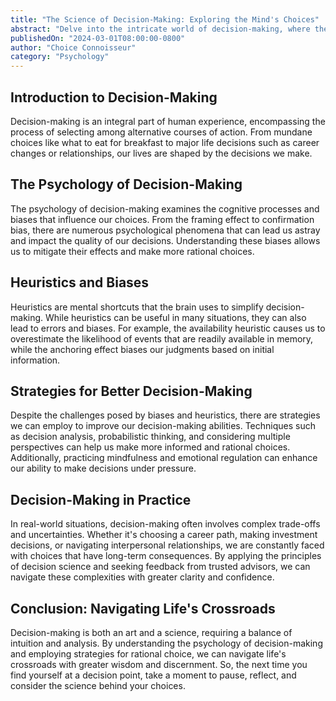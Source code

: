 ```yaml
---
title: "The Science of Decision-Making: Exploring the Mind's Choices"
abstract: "Delve into the intricate world of decision-making, where the mind navigates through a maze of options to arrive at choices that shape our lives. Explore the cognitive processes, biases, and heuristics that influence our decisions, and uncover strategies for making more informed and rational choices. From simple everyday decisions to complex life-altering ones, gain insights into the science behind decision-making and empower yourself to navigate the complexities of choice with clarity and confidence."
publishedOn: "2024-03-01T08:00:00-0800"
author: "Choice Connoisseur"
category: "Psychology"
---
```


## Introduction to Decision-Making

Decision-making is an integral part of human experience, encompassing the process of selecting among alternative courses of action. From mundane choices like what to eat for breakfast to major life decisions such as career changes or relationships, our lives are shaped by the decisions we make.

## The Psychology of Decision-Making

The psychology of decision-making examines the cognitive processes and biases that influence our choices. From the framing effect to confirmation bias, there are numerous psychological phenomena that can lead us astray and impact the quality of our decisions. Understanding these biases allows us to mitigate their effects and make more rational choices.

## Heuristics and Biases

Heuristics are mental shortcuts that the brain uses to simplify decision-making. While heuristics can be useful in many situations, they can also lead to errors and biases. For example, the availability heuristic causes us to overestimate the likelihood of events that are readily available in memory, while the anchoring effect biases our judgments based on initial information.

## Strategies for Better Decision-Making

Despite the challenges posed by biases and heuristics, there are strategies we can employ to improve our decision-making abilities. Techniques such as decision analysis, probabilistic thinking, and considering multiple perspectives can help us make more informed and rational choices. Additionally, practicing mindfulness and emotional regulation can enhance our ability to make decisions under pressure.

## Decision-Making in Practice

In real-world situations, decision-making often involves complex trade-offs and uncertainties. Whether it's choosing a career path, making investment decisions, or navigating interpersonal relationships, we are constantly faced with choices that have long-term consequences. By applying the principles of decision science and seeking feedback from trusted advisors, we can navigate these complexities with greater clarity and confidence.

## Conclusion: Navigating Life's Crossroads

Decision-making is both an art and a science, requiring a balance of intuition and analysis. By understanding the psychology of decision-making and employing strategies for rational choice, we can navigate life's crossroads with greater wisdom and discernment. So, the next time you find yourself at a decision point, take a moment to pause, reflect, and consider the science behind your choices.
